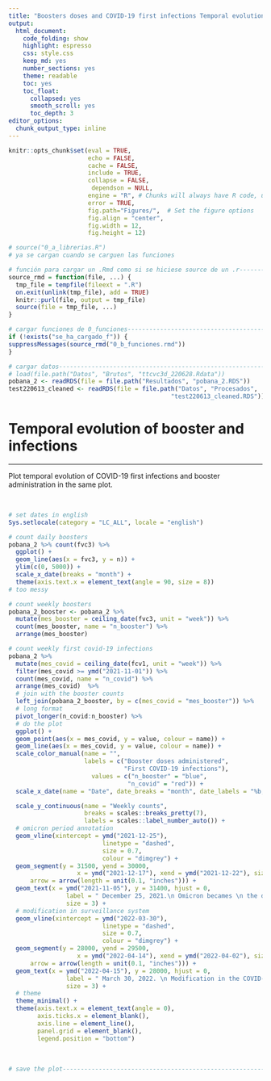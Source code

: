 ```yaml
---
title: "Boosters doses and COVID-19 first infections Temporal evolution"
output: 
  html_document:
    code_folding: show
    highlight: espresso
    css: style.css
    keep_md: yes
    number_sections: yes
    theme: readable
    toc: yes  
    toc_float:
      collapsed: yes
      smooth_scroll: yes
      toc_depth: 3     
editor_options: 
  chunk_output_type: inline
---
```



```r
knitr::opts_chunk$set(eval = TRUE, 
                      echo = FALSE, 
                      cache = FALSE,
                      include = TRUE,
                      collapse = FALSE,
                       dependson = NULL,
                      engine = "R", # Chunks will always have R code, unless noted
                      error = TRUE,
                      fig.path="Figures/",  # Set the figure options
                      fig.align = "center", 
                      fig.width = 12,
                      fig.height = 12)
```

```r
# source("0_a_librerias.R")
# ya se cargan cuando se carguen las funciones

```

```r
# función para cargar un .Rmd como si se hiciese source de un .r---------------
source_rmd = function(file, ...) {
  tmp_file = tempfile(fileext = ".R")
  on.exit(unlink(tmp_file), add = TRUE)
  knitr::purl(file, output = tmp_file)
  source(file = tmp_file, ...)
}

```

```r
# cargar funciones de 0_funciones----------------------------------------------
if (!exists("se_ha_cargado_f")) {
suppressMessages(source_rmd("0_b_funciones.rmd"))
}

```

```r
# cargar datos-----------------------------------------------------------------
# load(file.path("Datos", "Brutos", "ttcvc3d_220628.Rdata"))
pobana_2 <- readRDS(file = file.path("Resultados", "pobana_2.RDS"))
test220613_cleaned <- readRDS(file = file.path("Datos", "Procesados", 
                                             "test220613_cleaned.RDS"))

```

# Temporal evolution of booster and infections

***

Plot temporal evolution of COVID-19 first infections and booster administration in the same plot.

<br>

```r
# set dates in english
Sys.setlocale(category = "LC_ALL", locale = "english")

# count daily boosters
pobana_2 %>% count(fvc3) %>% 
  ggplot() +
  geom_line(aes(x = fvc3, y = n)) +
  ylim(c(0, 5000)) +
  scale_x_date(breaks = "month") +
  theme(axis.text.x = element_text(angle = 90, size = 8))
# too messy

# count weekly boosters
pobana_2_booster <- pobana_2 %>% 
  mutate(mes_booster = ceiling_date(fvc3, unit = "week")) %>% 
  count(mes_booster, name = "n_booster") %>% 
  arrange(mes_booster)

# count weekly first covid-19 infections
pobana_2 %>%     
  mutate(mes_covid = ceiling_date(fcv1, unit = "week")) %>% 
  filter(mes_covid >= ymd("2021-11-01")) %>% 
  count(mes_covid, name = "n_covid") %>% 
  arrange(mes_covid)  %>% 
  # join with the booster counts
  left_join(pobana_2_booster, by = c(mes_covid = "mes_booster")) %>%
  # long format
  pivot_longer(n_covid:n_booster) %>% 
  # do the plot
  ggplot() +
  geom_point(aes(x = mes_covid, y = value, colour = name)) +
  geom_line(aes(x = mes_covid, y = value, colour = name)) +
  scale_color_manual(name = "",
                     labels = c("Booster doses administered", 
                                "First COVID-19 infections"),
                       values = c("n_booster" = "blue",
                                 "n_covid" = "red")) +
  scale_x_date(name = "Date", date_breaks = "month", date_labels = "%b, %y") +

  scale_y_continuous(name = "Weekly counts",
                     breaks = scales::breaks_pretty(7),
                     labels = scales::label_number_auto()) +
  # omicron period annotation
  geom_vline(xintercept = ymd("2021-12-25"), 
                          linetype = "dashed", 
                          size = 0.7,
                          colour = "dimgrey") +
  geom_segment(y = 31500, yend = 30000,
                   x = ymd("2021-12-17"), xend = ymd("2021-12-22"), size = 0.6,
      arrow = arrow(length = unit(0.1, "inches"))) +
  geom_text(x = ymd("2021-11-05"), y = 31400, hjust = 0,
                label = " December 25, 2021.\n Omicron becames \n the dominant strain \n in Navarre, Spain",
                size = 3) +
  # modification in surveillance system
  geom_vline(xintercept = ymd("2022-03-30"), 
                          linetype = "dashed", 
                          size = 0.7,
                          colour = "dimgrey") +
  geom_segment(y = 28000, yend = 29500,
                   x = ymd("2022-04-14"), xend = ymd("2022-04-02"), size = 0.6,
      arrow = arrow(length = unit(0.1, "inches"))) +
  geom_text(x = ymd("2022-04-15"), y = 28000, hjust = 0,
                label = " March 30, 2022. \n Modification in the COVID-19 \n spanish surveillance system. \n Only infections in people older \n than 60 years are recorded ",
                size = 3) +
  # theme
  theme_minimal() +
  theme(axis.text.x = element_text(angle = 0),
        axis.ticks.x = element_blank(),
        axis.line = element_line(),
        panel.grid = element_blank(),
        legend.position = "bottom")

```

<br>

```r
# save the plot----------------------------------------------------------------

```


